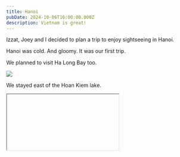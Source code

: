 ```yaml
---
title: Hanoi
pubDate: 2024-10-06T16:00:00.000Z
description: Vietnam is great!
---
```


Izzat, Joey and I decided to plan a trip to enjoy sightseeing in Hanoi.

Hanoi was cold. And gloomy. It was our first trip.

We planned to visit Ha Long Bay too.

![](https://res.cloudinary.com/dbifqlg1w/image/upload/v1727434877/travels/hanoi/DSC_3349_lys4pz.jpg)

We stayed east of the Hoan Kiem lake.

<IFrame embedCode="<iframe src=&#x22;https://www.google.com/maps/embed?pb=!1m18!1m12!1m3!1d7448.212171230281!2d105.85231765336586!3d21.028440844652582!2m3!1f0!2f0!3f0!3m2!1i1024!2i768!4f13.1!3m3!1m2!1s0x3135abea3ec39f05%3A0x4b8f47c4c0e167ae!2sVintage%20Decor%20Apartment%20Hanoi%20Old%20Town!5e0!3m2!1sen!2ssg!4v1729514215332!5m2!1sen!2ssg&#x22; width=&#x22;100%&#x22; height=&#x22;350&#x22; style=&#x22;border:0;&#x22; allowfullscreen=&#x22;&#x22; loading=&#x22;lazy&#x22; referrerpolicy=&#x22;no-referrer-when-downgrade&#x22;></iframe>" />

![](https://res.cloudinary.com/dbifqlg1w/image/upload/v1727434783/travels/hanoi/DSC_3311_xvofsz.jpg)![](https://res.cloudinary.com/dbifqlg1w/image/upload/v1727435028/travels/hanoi/DSC_3337_zprxhy.jpg)![](https://res.cloudinary.com/dbifqlg1w/image/upload/v1727435026/travels/hanoi/DSC_3342_ismlhk.jpg)

<IFrame />

## Eating Great Stuff

And where to find them.

| **Food**                   | **Notes**       | **Minutes** | **Visited** |                                                                      **Map**                                                                     |
| :------------------------- | :-------------- | :---------: | :---------: | :----------------------------------------------------------------------------------------------------------------------------------------------: |
| Beef Salad                 |                 |      9      |             |                                                  [📍](https://maps.app.goo.gl/yomoT4MyQUyPghuZ6)                                                 |
| Nha Trang Roll             |                 |      9      |             |                                                  [📍](https://maps.app.goo.gl/gLh3edKBEeHkdw1NA)                                                 |
| Clam Worm                  |                 |      11     |             |                                                  [📍](https://maps.app.goo.gl/z8bxS4GLUmeavvQi8)                                                 |
| Coconut Icecream           |                 |      12     |             |                                                  [📍](https://maps.app.goo.gl/S7qYFfEbgVz18Fd26)                                                 |
| Egg Coffee                 |                 |      10     |      ✅      |                                                  [📍](https://maps.app.goo.gl/tvLxdSQEdDokLsMR8)                                                 |
| Vietnamese Pancake         | Pork and shrimp |      20     |             |                                                  [📍](https://maps.app.goo.gl/WUU922ymdCzgzziu9)                                                 |
| Traditional Breadstour 👍  |                 |      12     |      ✅      |                                                  [📍](https://maps.app.goo.gl/WUU922ymdCzgzziu9)                                                 |
| Yoghurt Dessert            |                 |      14     |             |                                                  [📍](https://maps.app.goo.gl/LVH8EHansFXgzDnG6)                                                 |
| Avocado Icecream           | Ngọc kem bơ     |      5      |      ✅      |                                                  [📍](https://maps.app.goo.gl/9bJG4piV9BSZd2xT8)                                                 |
| Salt Mate 👍               | Salt coffee     |      7      |      ✅      |                                                  [📍](https://maps.app.goo.gl/xuwMq2KBpqiwgtAP7)                                                 |
| Pizza 4P’s Bao Khanh       | Cheese dessert  |      15     |             |                                                  [📍](https://maps.app.goo.gl/gE2pRnZy3wzjynPx7)                                                 |
| Banhmi Longhoi             | Chain store     |      9      |             |                                                  [📍](https://maps.app.goo.gl/buuxT23MXjAQQqW48)                                                 |
| Banh Mi 25 👍              | Great street    |             |      ✅      |                                                  [📍](https://maps.app.goo.gl/R5oUdFcg23p4V1336)                                                 |
| Bami Bread                 |                 |             |             |                                                                                                                                                  |
| Chả Cá Anh Vũ              | Franchise       |      57     |             |                                                  [📍](https://maps.app.goo.gl/rXkAv2LnsTWr9W9n6)                                                 |
| Chả Cá Thăng Long 👍       | Michelin        |      29     |      ✅      | [📍](https://osm.org/go/4dt0Ydtcu?m=\&node=11491405059) [⭐](https://guide.michelin.com/sg/en/ha-noi/ha-noi_2974158/restaurant/cha-ca-thang-long) |
| Cafe Dinh 👍               |                 |      11     |      ✅      |                                                  [📍](https://maps.app.goo.gl/GQtirvBrHQVpjpPr7)                                                 |
| Cafe Giảng                 |                 |             |      ✅      |                                                  [📍](https://maps.app.goo.gl/7NjmoDm2NiUxu3Sh9)                                                 |
| Bun Cha                    | Obama, Bourdain |      19     |             |                                                  [📍](https://maps.app.goo.gl/WxxK77Qt3jUhsehLA)                                                 |
| Baked Egg Tart             |                 |      22     |             |                                                  [📍](https://maps.app.goo.gl/fFSWYjbFDQrYFeHW9)                                                 |
| Fermented, Grilled Pork 👍 | Great oysters   |      19     |      ✅      |                                                  [📍](https://maps.app.goo.gl/sYWN9sQt6aWtKfi79)                                                 |
| Ancient Dessert Homestyle  |                 |      20     |             |                                                  [📍](https://maps.app.goo.gl/fQkcQFcq2vYUcMTq8)                                                 |
| Che                        | Too far         |             |             |                                                  [📍](https://maps.app.goo.gl/7PZSUKvKAp5aUubb9)                                                 |
| Fermented Pork             |                 |      59     |             |                                                  [📍](https://maps.app.goo.gl/Vdp6G4MQRXe8jWEs7)                                                 |
| Pork Skewer                | Thit xien nuong |      59     |             |                                                  [📍](https://maps.app.goo.gl/bAK4xqMGxen2D9wi9)                                                 |
| Honey Buttered Banh Mi     | Banh mi mat ong |      59     |             |                                                                        ⬆️                                                                        |
| Banh Duc, Rib Porridge     | Chao suon       |      59     |             |                                                  [📍](https://maps.app.goo.gl/HwQ931FM18UoR3dx6)                                                 |

There are a few more places we've eaten at. And a list of recommendations given to us while chatting with some tourists from Britain.
